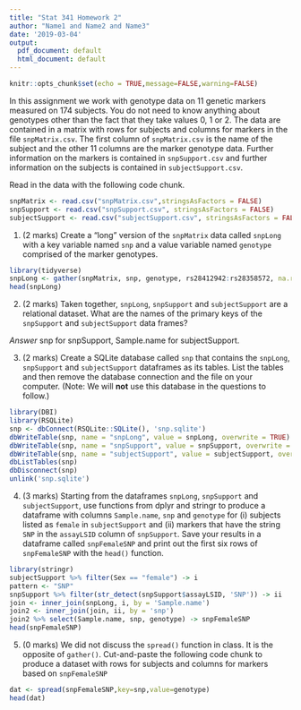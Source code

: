 ```yaml
---
title: "Stat 341 Homework 2"
author: "Name1 and Name2 and Name3"
date: '2019-03-04'
output:
  pdf_document: default
  html_document: default
---
```


```r
knitr::opts_chunk$set(echo = TRUE,message=FALSE,warning=FALSE)
```

In this assignment we work with genotype data on 11 genetic markers
measured on 174 subjects. You do not need to know anything about
genotypes other than the fact that they take values 0, 1 or 2. 
The data are contained in a matrix with rows for subjects
and columns for markers in the file `snpMatrix.csv`.
The first column of `snpMatrix.csv` is the name of 
the subject and the other 11 columns are the marker
genotype data.
Further information on the markers is contained in `snpSupport.csv` and further
information on the subjects is contained in `subjectSupport.csv`.

Read in the data with the following code chunk.

```r
snpMatrix <- read.csv("snpMatrix.csv",stringsAsFactors = FALSE)
snpSupport <- read.csv("snpSupport.csv", stringsAsFactors = FALSE)
subjectSupport <- read.csv("subjectSupport.csv", stringsAsFactors = FALSE)
```

1. (2 marks) Create a "long" version of the `snpMatrix` data
called `snpLong`
with a key variable named `snp` and a value variable named `genotype` 
comprised of the marker genotypes.
```r
library(tidyverse)
snpLong <- gather(snpMatrix, snp, genotype, rs28412942:rs28358572, na.rm=TRUE)
head(snpLong)
```

2. (2 marks) Taken together, `snpLong`, `snpSupport` 
and `subjectSupport` are a relational dataset. What are
the names of the primary keys of the `snpSupport` and `subjectSupport`
data frames?

_Answer_
snp for snpSupport, Sample.name for subjectSupport.

3. (2 marks) Create a SQLite database called `snp` that contains
the `snpLong`, `snpSupport` 
and `subjectSupport` dataframes as its tables. List the tables
and then remove the database connection and the file on
your computer.
(Note: We will **not** use this database in the questions to follow.)
```r
library(DBI)
library(RSQLite)
snp <- dbConnect(RSQLite::SQLite(), 'snp.sqlite') 
dbWriteTable(snp, name = "snpLong", value = snpLong, overwrite = TRUE)
dbWriteTable(snp, name = "snpSupport", value = snpSupport, overwrite = TRUE)
dbWriteTable(snp, name = "subjectSupport", value = subjectSupport, overwrite = TRUE)
dbListTables(snp)
dbDisconnect(snp)
unlink('snp.sqlite')
```

4. (3 marks)
Starting from the dataframes `snpLong`, `snpSupport` and
`subjectSupport`, use functions from dplyr and stringr
to produce a dataframe with columns `Sample.name`, `snp`
and `genotype` for (i) subjects listed as `female` in `subjectSupport`
and (ii) markers that have the string `SNP` in the `assayLSID` column
of `snpSupport`. Save your results in a dataframe called
`snpFemaleSNP` and print out the first six rows
of `snpFemaleSNP` with the `head()` function.

```r
library(stringr)
subjectSupport %>% filter(Sex == "female") -> i
pattern <- "SNP"
snpSupport %>% filter(str_detect(snpSupport$assayLSID, 'SNP')) -> ii
join <- inner_join(snpLong, i, by = 'Sample.name')
join2 <- inner_join(join, ii, by = 'snp')
join2 %>% select(Sample.name, snp, genotype) -> snpFemaleSNP
head(snpFemaleSNP)
```



5. (0 marks) We did not discuss the `spread()` function in class.
It is the opposite of `gather()`. Cut-and-paste
the following code chunk to produce a dataset with rows for 
subjects and columns for markers based on `snpFemaleSNP`

```r
dat <- spread(snpFemaleSNP,key=snp,value=genotype)
head(dat)
```